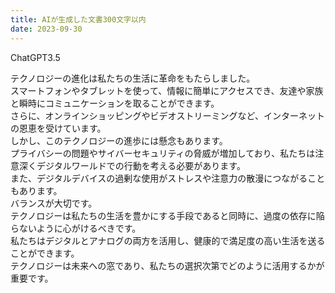 ```yaml
---
title: AIが生成した文書300文字以内
date: 2023-09-30
---
```


ChatGPT3.5

テクノロジーの進化は私たちの生活に革命をもたらしました。  
スマートフォンやタブレットを使って、情報に簡単にアクセスでき、友達や家族と瞬時にコミュニケーションを取ることができます。  
さらに、オンラインショッピングやビデオストリーミングなど、インターネットの恩恵を受けています。  
しかし、このテクノロジーの進歩には懸念もあります。  
プライバシーの問題やサイバーセキュリティの脅威が増加しており、私たちは注意深くデジタルワールドでの行動を考える必要があります。  
また、デジタルデバイスの過剰な使用がストレスや注意力の散漫につながることもあります。  
バランスが大切です。  
テクノロジーは私たちの生活を豊かにする手段であると同時に、過度の依存に陥らないように心がけるべきです。  
私たちはデジタルとアナログの両方を活用し、健康的で満足度の高い生活を送ることができます。  
テクノロジーは未来への窓であり、私たちの選択次第でどのように活用するかが重要です。
